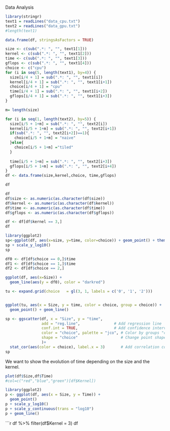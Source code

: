 
Data Analysis

```r
library(stringr)
text1 = readLines("data_cpu.txt")
text2 = readLines("data_gpu.txt")
#length(text1)
```


```r
data.frame(df, stringsAsFactors = TRUE)

size <- c(sub(".*: ", "", text1[1]))
kernel <- c(sub(".*: ", "", text1[2]))
time <- c(sub(".*: ", "", text1[3]))
gflops <- c(sub(".*: ", "", text1[4]))
choice <- c("cpu")
for (i in seq(5, length(text1), by=4)) {
  size[i/4 + 1] = sub(".*: ", "", text1[i])
  kernel[i/4 + 1] = sub(".*: ", "", text1[i+1])
  choice[i/4 + 1] = "cpu"
  time[i/4 + 1] = sub(".*: ", "", text1[i+2])
  gflops[i/4 + 1] = sub(".*: ", "", text1[i+3])
}

m= length(size)

for (i in seq(1, length(text2), by=5)) {
  size[i/5 + 1+m] = sub(".*: ", "", text2[i])
  kernel[i/5 + 1+m] = sub(".*: ", "", text2[i+1])
  if(sub(".*: ", "", text2[i+2])==1){
    choice[i/5 + 1+m] = "naive"
  }else{
    choice[i/5 + 1+m] ="tiled"
  }
  
  time[i/5 + 1+m] = sub(".*: ", "", text2[i+3])
  gflops[i/5 + 1+m] = sub(".*: ", "", text2[i+4])
}
df <- data.frame(size,kernel,choice, time,gflops)

df
```
```r
df
df$size <- as.numeric(as.character(df$size))
df$kernel <- as.numeric(as.character(df$kernel))
df$time <- as.numeric(as.character(df$time))
df$gflops <- as.numeric(as.character(df$gflops))

df <- df[df$kernel == 3,]
df
```


```r
library(ggplot2)
sp<-ggplot(df, aes(x=size, y=time, color=choice)) + geom_point() + theme_bw() + geom_path(aes(group = choice)) 
sp + scale_y_log10()
sp
```


```r
df0 <- df[df$choice == 0,]$time
df1 <- df[df$choice == 1,]$time
df2 <- df[df$choice == 2,]

ggplot(df, aes(x=Size)) + 
  geom_line(aes(y = df0), color = "darkred")
```






```r
tu <- expand.grid(choice   = gl(3, 1, labels = c('0', '1', '2')))


ggplot(tu, aes(x = Size, y = time, color = choice, group = choice)) + 
  geom_point() + geom_line() 

```


```r
sp <- ggscatter(df, x = "Size", y = "time",
                add = "reg.line",               # Add regression line
                conf.int = TRUE,                # Add confidence interval
                color = "choice", palette = "jco", # Color by groups "cyl"
                shape = "choice"                   # Change point shape by groups "cyl"
                )+
  stat_cor(aes(color = choice), label.x = 3)       # Add correlation coefficient
sp
```

We want to show the evolution of time depending on the size and the kernel.

```r
plot(df$Size,df$Time)
#col=c("red","blue","green")[df$Kernel])
```


```r
library(ggplot2)
p <- ggplot(df, aes(x = Size, y = Time)) + 
  geom_point() 
p + scale_y_log10()
p + scale_y_continuous(trans = "log10")
p + geom_line()
```

```r
df %>% filter(df$Kernel = 3)
df